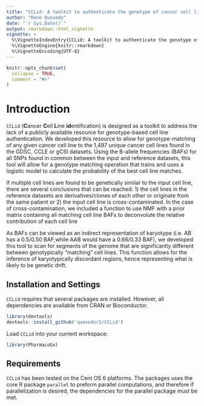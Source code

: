```yaml
---
title: "CCLid: A toolkit to authenticate the genotype of cancer cell lines"
author: "Rene Quevedo"
date: "`r Sys.Date()`"
output: rmarkdown::html_vignette
vignette: >
  %\VignetteIndexEntry{CCLid: A toolkit to authenticate the genotype of cancer cell lines}
  %\VignetteEngine{knitr::rmarkdown}
  %\VignetteEncoding{UTF-8}
---
```


```r
knitr::opts_chunk$set(
  collapse = TRUE,
  comment = "#>"
)
```

# Introduction

`CCLid` (**C**ancer **C**ell **L**ine **id**entification) is designed as a toolkit to address the lack of a publicly available resource for genotype-based cell line authentication. We developed this resource to allow for genotype-matching of any given cancer cell line to the 1,497 unique cancer cell lines found in the GDSC, CCLE or gCSI datasets. Using the B-allele frequencies (BAFs) for all SNPs found in common between the input and reference datasets, this tool will allow for a genotype matching operation that trains and uses a logistic model to calculate the probability of the best  cell line matches.

If multiple cell lines are found to be genetically similar to the input cell line, there are several conclusions that can be reached: 1) the cell lines in the reference datasets are derivatives/clones of each other or originate from the same patient or 2) the input cell line is cross-contaminated. In the case of cross-contamination, we included a function to use NMF with a prior matrix containing all matching cell line BAFs to deconvolute the relative contribution of each cell line

As BAFs can be viewed as an indirect representation of karyotype (i.e. AB has a 0.5/0.50 BAF,while AAB would have a 0.66/0.33 BAF), we developed this tool to scan for segments of the genome that are significantly different between genotypically "matching" cell lines. This function allows for the inference of karyotypically discordant regions, hence representing what is likely to be genetic drift.

## Installation and Settings

`CCLid` requires that several packages are installed. However, all 
dependencies are available from CRAN or Bioconductor.

```r
library(devtools)
devtools::install_github('quevedor2/CCLid')
```

Load `CCLid` into your current workspace:

```r
library(PharmacoGx)
```

## Requirements

`CCLid` has been tested on the Cent OS 6 platforms. The packages 
uses the core R package `parallel` to preform parallel computations, and 
therefore if parallelization is desired, the dependencies for the parallel 
package must be met.


